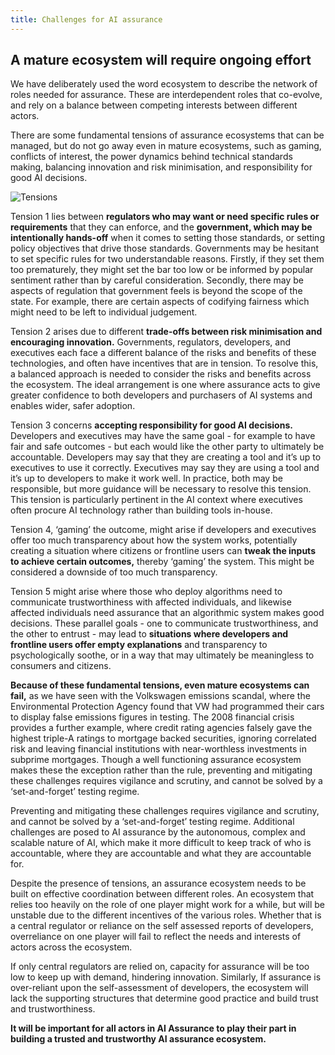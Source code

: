 ```yaml
---
title: Challenges for AI assurance
---
```



<CookieBanner />

## A mature ecosystem will require ongoing effort

We have deliberately used the word ecosystem to describe the network of roles needed for assurance. These are interdependent roles that co-evolve, and rely on a balance between competing interests between different actors.

There are some fundamental tensions of assurance ecosystems that can be managed, but do not go away even in mature ecosystems, such as gaming, conflicts of interest, the power dynamics behind technical standards making, balancing innovation and risk minimisation, and responsibility for good AI decisions.

![Tensions](./images/tensions.png)

Tension 1 lies between **regulators who may want or need specific rules or requirements** that they can enforce, and the **government, which may be intentionally hands-off** when it comes to setting those standards, or setting policy objectives that drive those standards. Governments may be hesitant to set specific rules for two understandable reasons. Firstly, if they set them too prematurely, they might set the bar too low or be informed by popular sentiment rather than by careful consideration. Secondly, there may be aspects of regulation that government feels is beyond the scope of the state. For example, there are certain aspects of codifying fairness which might need to be left to individual judgement.

Tension 2 arises due to different **trade-offs between risk minimisation and encouraging innovation.** Governments, regulators, developers, and executives each face a different balance of the risks and benefits of these technologies, and often have incentives that are in tension. To resolve this, a balanced approach is needed to consider the risks and benefits across the ecosystem. The ideal arrangement is one where assurance acts to give greater confidence to both developers and purchasers of AI systems and enables wider, safer adoption.

Tension 3 concerns **accepting responsibility for good AI decisions.** Developers and executives may have the same goal - for example to have fair and safe outcomes - but each would like the other party to ultimately be accountable. Developers may say that they are creating a tool and it’s up to executives to use it correctly. Executives may say they are using a tool and it’s up to developers to make it work well. In practice, both may be responsible, but more guidance will be necessary to resolve this tension. This tension is particularly pertinent in the AI context where executives often procure AI technology rather than building tools in-house.

Tension 4, ‘gaming’ the outcome, might arise if developers and executives offer too much transparency about how the system works, potentially creating a situation where citizens or frontline users can **tweak the inputs to achieve certain outcomes,** thereby ‘gaming’ the system. This might be considered a downside of <OutboundLink href="https://arxiv.org/abs/1708.01870">too much transparency</OutboundLink>.

Tension 5 might arise where those who deploy algorithms need to communicate trustworthiness with affected individuals, and likewise affected individuals need assurance that an algorithmic system makes good decisions. These parallel goals - one to communicate trustworthiness, and the other to entrust - may lead to **situations where developers and frontline users offer empty explanations** and transparency to <OutboundLink href="https://arxiv.org/abs/1708.01870">psychologically soothe</OutboundLink>, or in a way that may ultimately be meaningless to consumers and citizens.

**Because of these fundamental tensions, even mature ecosystems can fail,** as we have seen with the <OutboundLink href="https://www.bbc.co.uk/news/business-34324772">Volkswagen emissions scandal</OutboundLink>, where the Environmental Protection Agency found that VW had programmed their cars to display false emissions figures in testing. The <OutboundLink href="https://www.investopedia.com/articles/economics/09/financial-crisis-review.asp">2008 financial crisis</OutboundLink> provides a further example, where credit rating agencies falsely gave the highest triple-A ratings to mortgage backed securities, ignoring correlated risk and leaving financial institutions with near-worthless investments in subprime mortgages. Though a well functioning assurance ecosystem makes these the exception rather than the rule, preventing and mitigating these challenges requires vigilance and scrutiny, and cannot be solved by a ‘set-and-forget’ testing regime.

Preventing and mitigating these challenges requires vigilance and scrutiny, and cannot be solved by a ‘set-and-forget’ testing regime. Additional challenges are posed to AI assurance by the autonomous, complex and scalable nature of AI, which make it more difficult to keep track of who is accountable, where they are accountable and what they are accountable for.

Despite the presence of tensions, an assurance ecosystem needs to be built on effective coordination between different roles. An ecosystem that relies too heavily on the role of one player might work for a while, but will be unstable due to the different incentives of the various roles. Whether that is a central regulator or reliance on the self assessed reports of developers, overreliance on one player will fail to reflect the needs and interests of actors across the ecosystem.

If only central regulators are relied on, capacity for assurance will be too low to keep up with demand, hindering innovation. Similarly, If assurance is over-reliant upon the self-assessment of developers, the ecosystem will lack the supporting structures that determine good practice and build trust and trustworthiness.

**It will be important for all actors in AI Assurance to play their part in building a trusted and trustworthy AI assurance ecosystem.**

<License />
